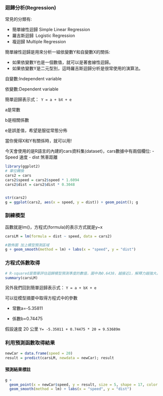 ### 迴歸分析(Regression)

常見的分類有:

- 簡單線性迴歸 Simple Linear Regression
- 羅吉斯迴歸  Logistic Regression
- 複迴歸 Multiple Regression


簡單線性迴歸是用來分析一組依變數Y和自變數X的關係:

- 如果依變數Y也是一個數值，就可以是著套線性迴歸。
- 如果依變數Y是二元型別，這時羅吉斯迴歸分析是很常使用的演算法。


自變數:Independent variable

依變數:Dependent variable

簡單迴歸表示式： 
```Y = a + bX + e```

a是常數

b是相關係數

e是誤差值，希望是服從常態分佈


當你覺得X和Y有關係時，就可以用!

今天會使用的是R語言的內建的cars資料集(dataset)，cars數據中有兩個欄位:
- Speed 速度
- dist 煞車距離

```r
library(ggplot2)
# 單位轉換
cars2 = cars
cars2$speed = cars2$speed * 1.6094
cars2$dist = cars2$dist * 0.3048


str(cars2)
g = ggplot(cars2, aes(x = speed, y = dist)) + geom_point(); g
```
### 訓練模型

函數就是lm()，方程式(formula)的表示方式就是y~x
```r
carsLM = lm(formula = dist ~ speed, data = cars2)

#散佈圖 加上模型預測區域 
g + geom_smooth(method = lm) + labs(x = "speed", y = "dist")
```

### 方程式係數取得
```r
# R-squared是簡單評估迴歸模型預測準度的數值，圖中為0.6438，越接近1，解釋力越強大。
summary(carsLM)
```
另外我們回到簡單迴歸表示式：
```Y = a + bX + e```

可以從模型摘要中取得方程式中的參數

 - 常數a=-5.35811

 - 係數b=0.74475

假設速度 20 公里
```Y= -5.35811 + 0.74475 * 20 = 9.53689m```

### 利用預測函數取得結果
```r
newCar = data.frame(speed = 20)
result = predict(carsLM, newdata = newCar); result
```

#### 預測結果標註
```r
g +
  geom_point(x = newCar$speed, y = result, size = 5, shape = 17, color = "red") +
  geom_smooth(method = lm) + labs(x = "speed", y = "dist")
```


